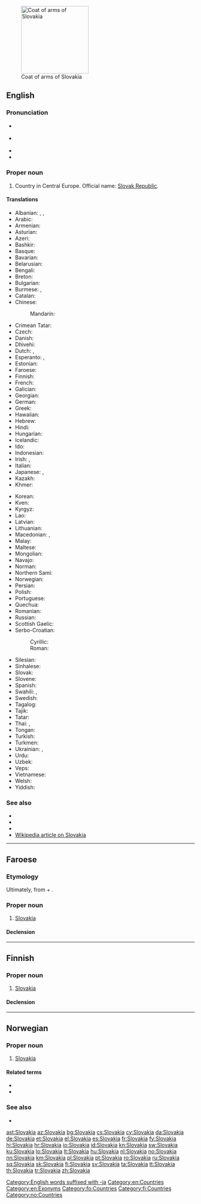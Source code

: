 {{also|slovakia|Slovákia|Slóvakía}}
[[File:Slovakia Coat of Arms.png|thumb|180px|Coat of arms of Slovakia]]
==English==
{{wikipedia}}

===Pronunciation===
* {{a|UK}} {{IPA|/sləʊˈvæ.ki.ə/|/sləʊˈvɑː.ki.ə/|lang=en}}
* {{a|US}} {{IPA|/sloʊˈvɑ.ki.ə/|/sloʊˈvæ.ki.ə/|lang=en}}
* {{audio|en-us-Slovakia.ogg|Audio (US)|lang=en}}
* {{rhymes|ækiə|ɑːkiə|lang=en}}

===Proper noun===
{{en-proper noun}}

# Country in Central Europe. Official name: [[Slovak Republic]].

====Translations====
{{trans-top|Slovakia}}
* Albanian: {{t+|sq|Slovakia|f}}, {{t|sq|Sllovaki|f}} {{qualifier|indefinite}}, {{t+|sq|Sllovakia|f}}
* Arabic: {{t|ar|سْلُوفَاكِيَا|f|tr=slufākiyā}}
* Armenian: {{t+|hy|Սլովակիա}}
* Asturian: {{t+|ast|Eslovaquia|f}}
* Azeri: {{t+|az|Slovakiya}}
* Bashkir: {{t|ba|Словакия|sc=Cyrl}}
* Basque: {{t+|eu|Eslovakia}}
* Bavarian: {{t|bar|Slowàkai}}
* Belarusian: {{t|be|Слава́кія|f|sc=Cyrl}}
* Bengali: {{t|bn|স্লোভাকিয়া|sc=Beng}}
* Breton: {{t|br|Slovakia}}
* Bulgarian: {{t+|bg|Слова́кия|f|sc=Cyrl}}
* Burmese: {{t|my|ဆလိုဗားကီးယားနိုင်ငံ|sc=Mymr}}, {{t|my|ဆလိုဗားကီးယား|sc=Mymr}}
* Catalan: {{t+|ca|Eslovàquia|f}}
* Chinese:
*: Mandarin: {{t+|cmn|斯洛伐克|tr=Sīluòfákè|sc=Hani}}
* Crimean Tatar: {{t|crh|Slovakiya}}
* Czech: {{t+|cs|Slovensko|n}}
* Danish: {{t+|da|Slovakiet}}
* Dhivehi: {{t+|dv|ސުލޮވާކިއާ|sc=Thaa}}
* Dutch: {{t+|nl|Slowakije}}, {{t|nl|Slovakije}}
* Esperanto: {{t|eo|Slovakio}}, {{t|eo|Slovakujo}}
* Estonian: {{t+|et|Slovakkia}}
* Faroese: {{t|fo|Slovakia|f|n}}
* Finnish: {{t+|fi|Slovakia}}
* French: {{t+|fr|Slovaquie|f}}
* Galician: {{t+|gl|Eslovaquia|f}}
* Georgian: {{t|ka|სლოვაკეთი}}
* German: {{t+|de|Slowakei|f}}
* Greek: {{t+|el|Σλοβακία|f}}
* Hawaiian: {{t|haw|Solowakia}}
* Hebrew: {{t+|he|סְלוֹבַקְיָה|f|tr=slovakiya|sc=Hebr}}
* Hindi: {{t+|hi|स्लोवाकिया|sc=Deva}}
* Hungarian: {{t+|hu|Szlovákia}}
* Icelandic: {{t+|is|Slóvakía|f}}
* Ido: {{t+|io|Slovakia}}
* Indonesian: {{t+|id|Slowakia}}
* Irish: {{t|ga|Slóvaic|f|alt=An tSlóvaic}}, {{t|ga|Poblacht na Slóvaice|f}}
* Italian: {{t+|it|Slovacchia}}
* Japanese: {{t+|ja|スロヴァキア|tr=Surovakia}}, {{t+|ja|スロバキア|tr=Surobakia}}
* Kazakh: {{t|kk|Словакия|sc=Cyrl}}
* Khmer: {{t|km|ស្លូវ៉ាគី|tr=slo var ki|sc=Khmr}}
{{trans-mid}}
* Korean: {{t|ko|^슬로바키아|sc=Hang}}
* Kven: {{t|fkv|Slovakia}}
* Kyrgyz: {{t|ky|Словакия|sc=Cyrl}}
* Lao: {{t+|lo|ສະໂລວາກີ|sc=Laoo}}
* Latvian: {{t+|lv|Slovākija|f}}
* Lithuanian: {{t+|lt|Slovakija|f}}
* Macedonian: {{t+|mk|Словачка|f|sc=Cyrl}}, {{t+|mk|Словакија|f|sc=Cyrl}}
* Malay: {{t|ms|Slovakia}}
* Maltese: {{t|mt|Slovakja|f|alt=is-Slovakja}}
* Mongolian: {{t|mn|Словак|sc=Cyrl}}
* Navajo: {{t|nv|Słóbaʼ bikéyah}}
* Norman: {{t|nrf|Slovaquie|f}}
* Northern Sami: {{t|se|Slovakia}}
* Norwegian: {{t+|no|Slovakia}}
* Persian: {{t+|fa|اسلواکی|tr=eslovâki|sc=fa-Arab}}
* Polish: {{t+|pl|Słowacja|f}}
* Portuguese: {{t+|pt|Eslováquia}}
* Quechua: {{t|qu|Isluwakya}}
* Romanian: {{t+|ro|Slovacia|f}}
* Russian: {{t+|ru|Слова́кия|f}}
* Scottish Gaelic: {{t|gd|Slòbhac|alt=An t-Slòbhac}}
* Serbo-Croatian:
*: Cyrillic: {{t|sh|Сло̀ва̄чка|f|sc=Cyrl}}
*: Roman: {{t+|sh|Slòvāčkā|f}}
* Silesian: {{t|szl|Słowacyjo|f}}
* Sinhalese: {{t|si|ස්ලෝවැකියාව|sc=Sinh}}
* Slovak: {{t+|sk|Slovensko|n}}
* Slovene: {{t+|sl|Slováška|f}}
* Spanish: {{t+|es|Eslovaquia|f}}
* Swahili: {{t+|sw|Slovakia}}, {{t|sw|Uslovaki}}
* Swedish: {{t+|sv|Slovakien}}
* Tagalog: {{t|tl|Eslobakya}}
* Tajik: {{t|tg|Словакия}}
* Tatar: {{t|tt|Словакия}}
* Thai: {{t+|th|สโลวาเกีย|sc=Thai}}, {{t|th|ประเทศสโลวาเกีย|tr=bprà-têet sà-loo-waa-giia|sc=Thai}}
* Tongan: {{t|to|Silovakia}}
* Turkish: {{t+|tr|Slovakya}}
* Turkmen: {{t|tk|Slowakiýa}}
* Ukrainian: {{t+|uk|Слова́ччина|f|sc=Cyrl}}, {{t|uk|Слове́ньско|n|sc=Cyrl}} {{qualifier|Ruthenian}}
* Urdu: {{t|ur|سلوواکیہ|tr=slovākiyā|sc=ur-Arab}}
* Uzbek: {{t+|uz|Slovakiya}}
* Veps: {{t|vep|Slovakii}}
* Vietnamese: {{t|vi|Xlô-va-ki-a}}
* Welsh: {{t+|cy|Slofacia}}
* Yiddish: {{t|yi|סלאָוואַקיע|f}}
{{trans-bottom}}

===See also===
* {{l|en|Appendix:Place names in Slovakia}}
* {{list:countries of Europe/en}}
* {{l|en|Appendix:Countries of the world|Countries of the world}}
* [[w:Slovakia|Wikipedia article on Slovakia]]

[[Category:English words suffixed with -ia]]
[[Category:en:Countries]]
[[Category:en:Exonyms]]

----

==Faroese==
{{wikipedia|lang=fo}}

===Etymology===
Ultimately, from {{etyl|sk|fo}} {{m|sk|Slovák}} + {{m|fo|-ia}}.

===Proper noun===
{{head|fo|proper noun|g=n}}

# [[#English|Slovakia]]

====Declension====
{{fo-decl-proper-noun-s-indef|Slovakia|Slovakia|Slovakia|Slovakia}}

[[Category:fo:Countries]]

----

==Finnish==
{{wikipedia|lang=fi}}

===Proper noun===
{{fi-proper noun}}

# [[#English|Slovakia]]

====Declension====
{{fi-decl-kulkija|n=sg|Slovaki|a}}

[[Category:fi:Countries]]

----

==Norwegian==

===Proper noun===
{{head|no|proper noun}}

# [[#English|Slovakia]]

====Related terms====
* {{l|no|slovak}}
* {{l|no|slovakisk}}

===See also===
* {{l|no|Czechoslovakia}}

[[Category:no:Countries]]

[[ast:Slovakia]]
[[az:Slovakia]]
[[bg:Slovakia]]
[[cs:Slovakia]]
[[cy:Slovakia]]
[[da:Slovakia]]
[[de:Slovakia]]
[[et:Slovakia]]
[[el:Slovakia]]
[[es:Slovakia]]
[[fr:Slovakia]]
[[fy:Slovakia]]
[[hi:Slovakia]]
[[hr:Slovakia]]
[[io:Slovakia]]
[[id:Slovakia]]
[[kn:Slovakia]]
[[sw:Slovakia]]
[[ku:Slovakia]]
[[lo:Slovakia]]
[[lt:Slovakia]]
[[hu:Slovakia]]
[[nl:Slovakia]]
[[no:Slovakia]]
[[nn:Slovakia]]
[[km:Slovakia]]
[[pl:Slovakia]]
[[pt:Slovakia]]
[[ro:Slovakia]]
[[ru:Slovakia]]
[[sq:Slovakia]]
[[sk:Slovakia]]
[[fi:Slovakia]]
[[sv:Slovakia]]
[[ta:Slovakia]]
[[tt:Slovakia]]
[[th:Slovakia]]
[[tr:Slovakia]]
[[zh:Slovakia]]